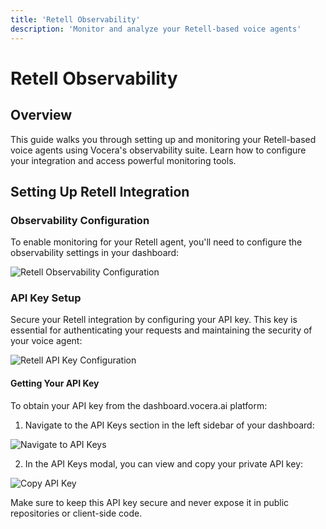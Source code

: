 ---
title: 'Retell Observability'
description: 'Monitor and analyze your Retell-based voice agents'
---

# Retell Observability

## Overview

This guide walks you through setting up and monitoring your Retell-based voice agents using Vocera's observability suite. Learn how to configure your integration and access powerful monitoring tools.

## Setting Up Retell Integration

### Observability Configuration

To enable monitoring for your Retell agent, you'll need to configure the observability settings in your dashboard:

<img src="/images/retell-observe.png" alt="Retell Observability Configuration" />

### API Key Setup

Secure your Retell integration by configuring your API key. This key is essential for authenticating your requests and maintaining the security of your voice agent:

<img src="/images/retellapikey.png" alt="Retell API Key Configuration" />

#### Getting Your API Key

To obtain your API key from the dashboard.vocera.ai platform:

1. Navigate to the API Keys section in the left sidebar of your dashboard:

<img src="/images/get-vocera-api-key-1.png" alt="Navigate to API Keys" />

2. In the API Keys modal, you can view and copy your private API key:

<img src="/images/get-vocera-api-key-2.png" alt="Copy API Key" />

Make sure to keep this API key secure and never expose it in public repositories or client-side code.


